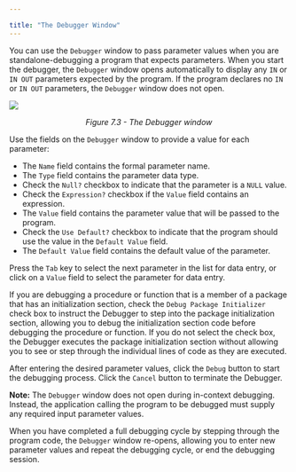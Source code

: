 ---

title: "The Debugger Window"
---

<div id="the_debugger_window" class="registered_link"></div>

You can use the `Debugger` window to pass parameter values when you are standalone-debugging a program that expects parameters. When you start the debugger, the `Debugger` window opens automatically to display any `IN` or `IN OUT` parameters expected by the program. If the program declares no `IN` or `IN OUT` parameters, the `Debugger` window does not open.

![](images/the_debugger_window.png)

<center><i>Figure 7.3 - The Debugger window</i></center>

Use the fields on the `Debugger` window to provide a value for each parameter:

- The `Name` field contains the formal parameter name.
- The `Type` field contains the parameter data type.
- Check the `Null?` checkbox to indicate that the parameter is a `NULL` value.
- Check the `Expression?` checkbox if the `Value` field contains an expression.
- The `Value` field contains the parameter value that will be passed to the program.
- Check the `Use Default?` checkbox to indicate that the program should use the value in the `Default Value` field.
- The `Default Value` field contains the default value of the parameter.

Press the `Tab` key to select the next parameter in the list for data entry, or click on a `Value` field to select the parameter for data entry.

If you are debugging a procedure or function that is a member of a package that has an initialization section, check the `Debug Package Initializer` check box to instruct the Debugger to step into the package initialization section, allowing you to debug the initialization section code before debugging the procedure or function. If you do not select the check box, the Debugger executes the package initialization section without allowing you to see or step through the individual lines of code as they are executed.

After entering the desired parameter values, click the `Debug` button to start the debugging process. Click the `Cancel` button to terminate the Debugger.

**Note:** The `Debugger` window does not open during in-context debugging. Instead, the application calling the program to be debugged must supply any required input parameter values.

When you have completed a full debugging cycle by stepping through the program code, the `Debugger` window re-opens, allowing you to enter new parameter values and repeat the debugging cycle, or end the debugging session.